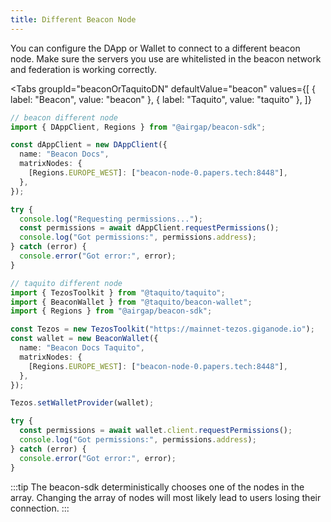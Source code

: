 ```yaml
---
title: Different Beacon Node
---
```



You can configure the DApp or Wallet to connect to a different beacon node.
Make sure the servers you use are whitelisted in the beacon network and federation is working correctly.

<Tabs
  groupId="beaconOrTaquitoDN"
  defaultValue="beacon"
  values={[
    { label: "Beacon", value: "beacon" },
    { label: "Taquito", value: "taquito" },
  ]}
>
  <TabItem value="beacon">

```ts live
// beacon different node
import { DAppClient, Regions } from "@airgap/beacon-sdk";

const dAppClient = new DAppClient({
  name: "Beacon Docs",
  matrixNodes: {
    [Regions.EUROPE_WEST]: ["beacon-node-0.papers.tech:8448"],
  },
});

try {
  console.log("Requesting permissions...");
  const permissions = await dAppClient.requestPermissions();
  console.log("Got permissions:", permissions.address);
} catch (error) {
  console.error("Got error:", error);
}
```

</TabItem>
<TabItem value="taquito">

```ts live
// taquito different node
import { TezosToolkit } from "@taquito/taquito";
import { BeaconWallet } from "@taquito/beacon-wallet";
import { Regions } from "@airgap/beacon-sdk";

const Tezos = new TezosToolkit("https://mainnet-tezos.giganode.io");
const wallet = new BeaconWallet({
  name: "Beacon Docs Taquito",
  matrixNodes: {
    [Regions.EUROPE_WEST]: ["beacon-node-0.papers.tech:8448"],
  },
});

Tezos.setWalletProvider(wallet);

try {
  const permissions = await wallet.client.requestPermissions();
  console.log("Got permissions:", permissions.address);
} catch (error) {
  console.error("Got error:", error);
}
```

</TabItem>
</Tabs>

:::tip
The beacon-sdk deterministically chooses one of the nodes in the array. Changing the array of nodes will most likely lead to users losing their connection.
:::
